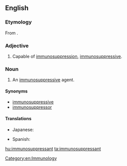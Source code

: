 ==English==

===Etymology===
From {{prefix|immuno|suppressant}}.

===Adjective===
{{en-adj}}

# {{context|pharmacology|lang=en}} Capable of [[immunosuppression]], [[immunosuppressive]].

===Noun===
{{en-noun}}

# {{context|pharmacology|lang=en}} An [[immunosuppressive]] agent.

====Synonyms====
* [[immunosuppressive]]
* [[immunosuppressor]]

====Translations====
{{trans-top|an immunosuppressive agent}}
* Japanese: {{t-|ja|免疫抑制剤|tr=men'ekiyokuseizai}}
{{trans-mid}}
* Spanish: {{t+|es|inmunosupresor|m}}
{{trans-bottom}}

[[Category:en:Immunology]]

[[hu:immunosuppressant]]
[[ta:immunosuppressant]]